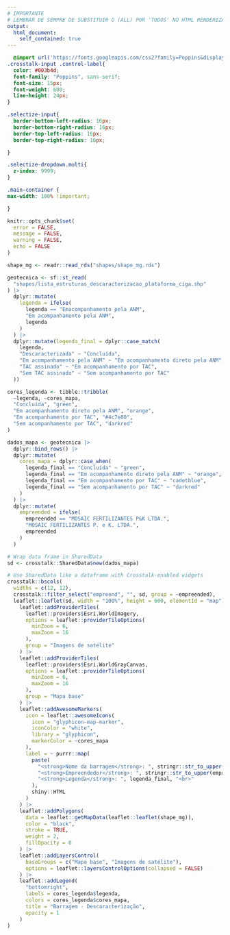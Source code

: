 ```yaml
---
# IMPORTANTE
# LEMBRAR DE SEMPRE DE SUBSTITUIR O (ALL) POR 'TODOS' NO HTML RENDERIZADO
output: 
  html_document:
    self_contained: true
---
```


```css
  @import url('https://fonts.googleapis.com/css2?family=Poppins&display=swap');
.crosstalk-input .control-label{
  color: #003b4d;
  font-family: "Poppins", sans-serif;
  font-size: 15px;
  font-weight: 600;
  line-height: 24px;
}

.selectize-input{
  border-bottom-left-radius: 16px;
  border-bottom-right-radius: 16px;
  border-top-left-radius: 16px;
  border-top-right-radius: 16px;

}

.selectize-dropdown.multi{
  z-index: 9999;
}

.main-container {
max-width: 100% !important;

}
```

```r
knitr::opts_chunk$set(
  error = FALSE,
  message = FALSE,
  warning = FALSE,
  echo = FALSE
)

shape_mg <- readr::read_rds("shapes/shape_mg.rds")

geotecnica <- sf::st_read(
  "shapes/lista_estruturas_descaracterizacao_plataforma_ciga.shp"
) |>
  dplyr::mutate(
    legenda = ifelse(
      legenda == "Emacompanhamento pela ANM",
      "Em acompanhamento pela ANM",
      legenda
    )
  ) |>
  dplyr::mutate(legenda_final = dplyr::case_match(
    legenda,
    "Descaracterizada" ~ "Concluída",
    "Em acompanhamento pela ANM" ~ "Em acompanhamento direto pela ANM",
    "TAC assinado" ~ "Em acompanhamento por TAC",
    "Sem TAC assinado" ~ "Sem acompanhamento por TAC"
  ))

cores_legenda <- tibble::tribble(
  ~legenda, ~cores_mapa,
  "Concluída", "green",
  "Em acompanhamento direto pela ANM", "orange",
  "Em acompanhamento por TAC", "#4c7e80",
  "Sem acompanhamento por TAC", "darkred"
)

dados_mapa <- geotecnica |>
  dplyr::bind_rows() |>
  dplyr::mutate(
    cores_mapa = dplyr::case_when(
      legenda_final == "Concluída" ~ "green",
      legenda_final == "Em acompanhamento direto pela ANM" ~ "orange",
      legenda_final == "Em acompanhamento por TAC" ~ "cadetblue",
      legenda_final == "Sem acompanhamento por TAC" ~ "darkred"
    )
  ) |>
  dplyr::mutate(
    empreended = ifelse(
      empreended == "MOSAIC FERTILIZANTES P&K LTDA.",
      "MOSAIC FERTILIZANTES P. e K. LTDA.",
      empreended
    )
  )
```

```r
# Wrap data frame in SharedData
sd <- crosstalk::SharedData$new(dados_mapa)

# Use SharedData like a dataframe with Crosstalk-enabled widgets
crosstalk::bscols(
  widths = c(12, 12),
  crosstalk::filter_select("empreend", "", sd, group = ~empreended),
  leaflet::leaflet(sd, width = "100%", height = 600, elementId = "map") |>
    leaflet::addProviderTiles(
      leaflet::providers$Esri.WorldImagery,
      options = leaflet::providerTileOptions(
        minZoom = 6,
        maxZoom = 16
      ),
      group = "Imagens de satélite"
    ) |>
    leaflet::addProviderTiles(
      leaflet::providers$Esri.WorldGrayCanvas,
      options = leaflet::providerTileOptions(
        minZoom = 6,
        maxZoom = 16
      ),
      group = "Mapa base"
    ) |>
    leaflet::addAwesomeMarkers(
      icon = leaflet::awesomeIcons(
        icon = "glyphicon-map-marker",
        iconColor = "white",
        library = "glyphicon",
        markerColor = ~cores_mapa
      ),
      label = ~ purrr::map(
        paste(
          "<strong>Nome da barragem</strong>: ", stringr::str_to_upper(barragem), "<br>",
          "<strong>Empreendedor</strong>: ", stringr::str_to_upper(empreended), "<br>",
          "<strong>Legenda</strong>: ", legenda_final, "<br>"
        ),
        shiny::HTML
      )
    ) |>
    leaflet::addPolygons(
      data = leaflet::getMapData(leaflet::leaflet(shape_mg)),
      color = "black",
      stroke = TRUE,
      weight = 2,
      fillOpacity = 0
    ) |>
    leaflet::addLayersControl(
      baseGroups = c("Mapa base", "Imagens de satélite"),
      options = leaflet::layersControlOptions(collapsed = FALSE)
    ) |>
    leaflet::addLegend(
      "bottomright",
      labels = cores_legenda$legenda,
      colors = cores_legenda$cores_mapa,
      title = "Barragem - Descaracterização",
      opacity = 1
    )
)
```
